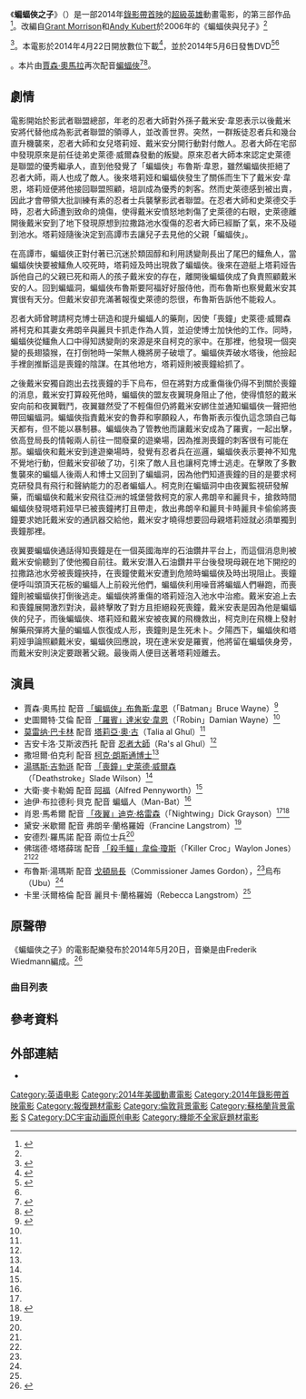 {{noteTA
|G1=Movie
|G2=美國漫畫
|G3=Show
}}
{{Infobox film
| name = 蝙蝠俠之子
| original_name  = {{lang|en|''Son of Batman''}}
| image = PHiayLssnSBdlq 1 m.jpg
| alt = 
| caption  = 藍光碟封面
| director = [[伊森·史波爾丁|伊森·史波爾丁]]
| producer = [[詹姆斯·塔克|詹姆斯·塔克]]
| writer   = [[詹姆斯·羅賓遜_(作家)|詹姆斯·羅賓遜]] <small>（故事）</small><br />[[喬·R·蘭斯代爾|喬·R·蘭斯代爾]] <small>（編劇）</small>
| based_on = {{basedon|《蝙蝠俠與兒子》|[[Grant_Morrison|Grant Morrison]]和[[Andy_Kubert|Andy Kubert]]}}
| starring = [[賈森·奧馬拉|賈森·奧馬拉]]<br />史圖爾特·艾倫<br />[[莫雷纳·巴卡林|莫雷纳·巴卡林]]<br />[[吉安卡洛·艾斯波西托|吉安卡洛·艾斯波西托]] <br />[[撒坦爾·伯克利|撒坦爾·伯克利]]<br /> [[湯瑪斯·吉勃遜|湯瑪斯·吉勃遜]]<br />[[大衛·麥卡勒姆|大衛·麥卡勒姆]]
| music = [[Frederik_Wiedmann|Frederik Wiedmann]]
| cinematography =
| editing = Christopher D. Lozinski
| studio = [[華納兄弟動畫公司|華納兄弟動畫公司]]<br />[[DC娛樂|DC娛樂]]
| distributor = [[華納家庭娛樂|華納家庭娛樂]]
| released = {{Film date|2014|04|22}}
| runtime = 74分鐘
| country = {{美國電影產地}}
| language = 英語
| budget =
| gross = 507萬7853美元
| preceded_by   = 
| followed_by   = [[蝙蝠侠大战罗宾|蝙蝠侠大战罗宾]]<br />[[正义联盟大战少年泰坦|正义联盟大战少年泰坦]]
| cn_name       = 蝙蝠侠之子
| hk_name       = 
| mo_name       = 
| tw_name       = 
| sg_name       = 
| my_name       = 
| website       = 
}}
《'''蝙蝠俠之子'''》（{{lang-en|''Son of Batman''}}）是一部2014年[[錄影帶首映|錄影帶首映]]的[[超級英雄|超級英雄]]動畫電影，{{tsl|en|DC Animated Movie Universe|DC动画电影宇宙}}的第三部作品<ref>{{cite web|last=Bricken|first=Rob|title=Damian lives in DC's next direct-to-DVD movie, Son of Batman|url=http://io9.com/damian-lives-in-dcs-next-direct-to-dvd-movie-son-of-b-1505711607|publisher=io9|accessdate=20 March 2014|archive-date=2014-03-20|archive-url=https://web.archive.org/web/20140320083804/http://io9.com/damian-lives-in-dcs-next-direct-to-dvd-movie-son-of-b-1505711607|dead-url=no}}</ref>。改編自[[Grant_Morrison|Grant Morrison]]和[[Andy_Kubert|Andy Kubert]]於2006年的《蝙蝠俠與兒子》<ref name="http://www.flickeringmyth.com">{{cite web | url = http://www.flickeringmyth.com/2014/01/watch-first-trailer-for-dc-animated.html | title = Watch the first trailer for DC animated movie Son of Batman - Flickering Myth | accessdate = 2014-01-20 }}{{Dead link|date=2020年1月 |bot=InternetArchiveBot |fix-attempted=yes }}</ref><ref>{{cite web|last=Serafino|first=Jason|title=First "Son Of Batman" Trailer Debuts Online|url=http://www.complex.com/pop-culture/2014/01/first-son-of-batman-trailer|publisher=Complex|accessdate=20 March 2014|archive-date=2018-06-12|archive-url=https://web.archive.org/web/20180612164625/https://www.complex.com/pop-culture/2014/01/first-son-of-batman-trailer|dead-url=no}}</ref>。本電影於2014年4月22日開放數位下載<ref>{{cite web|url = http://www.ign.com/articles/2014/04/22/son-of-batman-review|title = Son of Batman Review - IGN|date = 22 April 2014|accessdate = 23 April 2014|archive-date = 2020-10-20|archive-url = https://web.archive.org/web/20201020064843/https://www.ign.com/articles/2014/04/22/son-of-batman-review|dead-url = no}}</ref>，並於2014年5月6日發售DVD<ref name="ReleaseDate">{{cite web | url = http://www.worldsfinestonline.com/2014/01/son-of-batman-animated-feature-hits-home-video-may-6th-2014-first-look-at-cover-art/ | title = "Son Of Batman" Animated Feature Hits Home Video May 6th, 2014, First Look At Cover Art | accessdate = 2014-01-22 | archive-date = 2018-06-12 | archive-url = https://web.archive.org/web/20180612141951/http://www.worldsfinestonline.com/2014/01/son-of-batman-animated-feature-hits-home-video-may-6th-2014-first-look-at-cover-art/ | dead-url = no }}</ref><ref name="http://www.tvguide.com">{{cite web | url = http://www.tvguide.com/News/Son-of-Batman-First-Look-1076369.aspx | title = First Look: It's Father's Day for the Dark Knight in Son of Batman - Today's News: Our Take - TVGuide.com | accessdate = 2014-01-20 | archive-date = 2014-10-07 | archive-url = https://web.archive.org/web/20141007084132/http://www.tvguide.com/news/son-of-batman-first-look-1076369.aspx | dead-url = no }}</ref>。本片由[[賈森·奧馬拉|賈森·奧馬拉]]再次配音[[蝙蝠俠|蝙蝠俠]]<ref>{{cite web|last=McMillan|first=Graeme|title=20 2 MOS Batman Becomes a Family Business in 'Son of Batman' Animated Movie|url=http://www.hollywoodreporter.com/heat-vision/batman-becomes-a-family-business-672556|publisher=THR|accessdate=20 March 2014|archive-date=2021-02-28|archive-url=https://web.archive.org/web/20210228070248/https://www.hollywoodreporter.com/heat-vision/batman-becomes-a-family-business-672556|dead-url=no}}</ref><ref name="twitter.com">{{cite web |url=https://twitter.com/SuperPRGuy/status/447085575372148736 |title=Twitter / SuperPRGuy: Somebody's lurking in the shadows |publisher=Twitter.com |date= |accessdate=2014-05-13 |archive-date=2016-03-18 |archive-url=https://web.archive.org/web/20160318044123/https://twitter.com/superprguy/status/447085575372148736 |dead-url=no }}</ref>。

==劇情==
電影開始於影武者聯盟總部，年老的忍者大師對外孫子戴米安·韋恩表示以後戴米安將代替他成為影武者聯盟的領導人，並改善世界。突然，一群叛徒忍者兵和幾台直升機襲來，忍者大師和女兒塔莉娅、戴米安分開行動對付敵人。忍者大師在宅邸中發現原來是前任徒弟史萊德·威爾森發動的叛變。原來忍者大師本來認定史萊德是聯盟的優秀繼承人，直到他發覺了「蝙蝠俠」布魯斯·韋恩，雖然蝙蝠俠拒絕了忍者大師，兩人也成了敵人。後來塔莉娅和蝙蝠俠發生了關係而生下了戴米安·韋恩，塔莉娅便將他接回聯盟照顧，培訓成為優秀的刺客。然而史萊德感到被出賣，因此才會帶領大批訓練有素的忍者士兵襲擊影武者聯盟。在忍者大師和史萊德交手時，忍者大師遭到致命的燒傷，使得戴米安憤怒地刺傷了史萊德的右眼，史萊德離開後戴米安到了地下發現原想到拉撒路池水復傷的忍者大師已經斷了氣，來不及碰到池水。塔莉娅隨後決定到高譚市去讓兒子去見他的父親「蝙蝠俠」。

在高譚市，蝙蝠俠正對付著已沉迷於類固醇和利用誘變劑長出了尾巴的鱷魚人，當蝙蝠俠快要被鱷魚人咬死時，塔莉娅及時出現救了蝙蝠俠。後來在遊艇上塔莉娅告訴他自己的父親已死和兩人的孩子戴米安的存在，離開後蝙蝠俠成了負責照顧戴米安的人。回到蝙蝠洞，蝙蝠俠布魯斯要阿福好好服侍他，而布魯斯也察覺戴米安其實很有天分。但戴米安卻充滿著報復史萊德的怨很，布魯斯告訴他不能殺人。

忍者大師曾聘請柯克博士研造和提升蝙蝠人的藥劑，因使「喪鐘」史萊德·威爾森將柯克和其妻女弗朗辛與麗貝卡抓走作為人質，並迫使博士加快他的工作。同時，蝙蝠俠從鱷魚人口中得知誘變劑的來源是來自柯克的家中。在那裡，他發現一個突變的長翅猿猴，在打倒牠時一架無人機將房子破壞了。蝙蝠俠弄破水塔後，他撿起手裡劍推斷這是喪鐘的陰謀。在其他地方，塔莉娅則被喪鐘給抓了。

之後戴米安獨自跑出去找喪鐘的手下烏布，但在將對方成重傷後仍得不到關於喪鐘的消息，戴米安打算殺死他時，蝙蝠俠的盟友夜翼現身阻止了他，使得憤怒的戴米安向前和夜翼戰鬥，夜翼雖然受了不輕傷但仍將戴米安綁住並通知蝙蝠俠一聲把他帶回蝙蝠洞。蝙蝠俠指責戴米安的魯莽和寧願殺人，布魯斯表示復仇這念頭自己每天都有，但不能以暴制暴。蝙蝠俠為了管教他而讓戴米安成為了羅賓，一起出擊，依高登局長的情報兩人前往一間廢棄的遊樂場，因為推測喪鐘的刺客很有可能在那。蝙蝠俠和戴米安到達遊樂場時，發覺有忍者兵在巡邏，蝙蝠俠表示要神不知鬼不覺地行動，但戴米安卻破了功，引來了敵人且也讓柯克博士逃走。在擊敗了多數隻襲來的蝙蝠人後兩人和博士又回到了蝙蝠洞，因為他們知道喪鐘的目的是要求柯克研發具有飛行和聲納能力的忍者蝙蝠人。柯克則在蝙蝠洞中由夜翼監視研發解藥，而蝙蝠俠和戴米安飛往亞洲的城堡營救柯克的家人弗朗辛和麗貝卡，搶救時間蝙蝠俠發現塔莉娅早已被喪鐘拷打且帶走，救出弗朗辛和麗貝卡時麗貝卡偷偷將喪鐘要求她託戴米安的通訊器交給他，戴米安才曉得想要回母親塔莉娅就必須單獨到喪鐘那裡。

夜翼要蝙蝠俠通話得知喪鐘是在一個英國海岸的石油鑽井平台上，而這個消息則被戴米安偷聽到了使他獨自前往。戴米安潛入石油鑽井平台後發現母親在地下開挖的拉撒路池水旁被喪鐘挾持，在喪鐘使戴米安遭到危險時蝙蝠俠及時出現阻止。喪鐘便呼叫頭頂天花板的蝙蝠人上前殺光他們，蝙蝠俠利用噪音將蝙蝠人們嚇跑，而喪鐘則被蝙蝠俠打倒後逃走。蝙蝠俠將重傷的塔莉娅泡入池水中治癒。戴米安追上去和喪鐘展開激烈對決，最終擊敗了對方且拒絕殺死喪鐘，戴米安表是因為他是蝙蝠俠的兒子，而後蝙蝠俠、塔莉娅和戴米安被夜翼的飛機救出，柯克則在飛機上發射解藥飛彈將大量的蝙蝠人恢復成人形，喪鐘則是生死未卜。夕陽西下，蝙蝠俠和塔莉娅爭論照顧戴米安，蝙蝠俠回應說，現在達米安是羅賓，他將留在蝙蝠俠身旁，而戴米安則決定要跟著父親。最後兩人便目送著塔莉娅離去。

==演員==
* 賈森·奧馬拉 配音 [[蝙蝠俠|「蝙蝠俠」布魯斯·韋恩]]（「Batman」Bruce Wayne）<ref name="worldsfinestonline1">{{cite web |last=Harvey |first=Jim |url=http://www.worldsfinestonline.com/2014/05/complete-cast-and-crew-details-for-son-of-batman-animated-feature/ |title=Main Cast And Crew Details For Upcoming "Son Of Batman" Animated Feature |publisher=Worldsfinestonline.com |date=2014-05-02 |accessdate=2014-05-13 |archive-date=2017-07-06 |archive-url=https://web.archive.org/web/20170706172128/http://www.worldsfinestonline.com/2014/05/complete-cast-and-crew-details-for-son-of-batman-animated-feature/ |dead-url=no }}</ref>
* 史圖爾特·艾倫 配音 [[達米安·韋恩|「羅賓」達米安·韋恩]]（「Robin」Damian Wayne）<ref name="worldsfinestonline1"/>
* [[莫雷纳·巴卡林|莫雷纳·巴卡林]] 配音 [[塔莉亞·奧·古|塔莉亞·奧·古]]（Talia al Ghul）<ref name="worldsfinestonline1"/>
* 吉安卡洛·艾斯波西托 配音 [[忍者大師|忍者大師]]（Ra's al Ghul）<ref name="worldsfinestonline1"/>
* 撒坦爾·伯克利 配音 [[人蝠|柯克·朗斯通博士]]<ref name="worldsfinestonline1"/>
* [[湯瑪斯·吉勃遜|湯瑪斯·吉勃遜]] 配音 [[喪鐘_(漫畫)|「喪鐘」史萊德·威爾森]]（「Deathstroke」Slade Wilson）<ref name="worldsfinestonline1"/>
* 大衛·麥卡勒姆 配音 [[阿爾弗萊德·潘尼沃斯|阿福]]（Alfred Pennyworth）<ref name="worldsfinestonline1"/>
* 迪伊·布拉德利·貝克 配音 蝙蝠人（Man-Bat）<ref name="worldsfinestonline1"/>
* 肖恩·馬希爾 配音 [[迪克·格雷森|「夜翼」迪克·格雷森]]（「Nightwing」Dick Grayson）<ref name="worldsfinestonline1"/><ref name="worldsfinestonline">{{cite web|url=http://www.worldsfinestonline.com/2014/02/world-premiere-of-son-of-batman-animated-feature-confirmed-for-wondercon-anaheim-2014/|title=World Premiere Of "Son Of Batman" Animated Feature Confirmed For WonderCon Anaheim 2014|last=Harvey|first=Jim|publisher=World's Finest Online|date=March 8, 2014|accessdate=March 8, 2014|archive-date=2017-02-19|archive-url=https://web.archive.org/web/20170219184726/http://www.worldsfinestonline.com/2014/02/world-premiere-of-son-of-batman-animated-feature-confirmed-for-wondercon-anaheim-2014/|dead-url=no}}</ref>
* 黛安·米歇爾 配音 弗朗辛·蘭格羅姆（Francine Langstrom）<ref name="worldsfinestonline1"/>
* 安德烈·羅馬諾 配音 兩位士兵<ref name="worldsfinestonline1"/>
* 佛瑞德·塔塔薛瑞 配音 [[殺手鱷|「殺手鱷」韋倫·瓊斯]]（「Killer Croc」Waylon Jones）<ref name="twitter.com"/><ref name="worldsfinestonline1"/>
* 布魯斯·湯瑪斯 配音 [[詹姆斯·戈頓_(漫畫)|戈頓局長]]（Commissioner James Gordon），<ref name="worldsfinestonline"/>烏布（Ubu）<ref name="worldsfinestonline1"/>
* 卡里·沃爾格倫 配音 麗貝卡·蘭格羅姆（Rebecca Langstrom）<ref name="worldsfinestonline1"/>

==原聲帶==
{{Infobox album
| Name = 蝙蝠俠之子（DC宇宙動畫電影原聲大碟）
| Type = 電影配樂
| Artist = Frederik Wiedmann
| Longtype=
| Cover = 
| Released =2014年5月20日
| Length =65:52
| Label = La-La Land Records
| Reviews =
}}

《蝙蝠俠之子》的電影配樂發布於2014年5月20日，音樂是由Frederik Wiedmann編成。<ref>{{cite web |url=http://www.worldsfinestonline.com/2014/05/cover-artwork-track-listing-for-son-of-batman-soundtrack-details-released/ |title=Cover Artwork, Track Listing For "Son Of Batman" Soundtrack Released |publisher=Worldsfinestonline.com |date= |accessdate=2014-05-07 |archive-date=2017-12-11 |archive-url=https://web.archive.org/web/20171211104906/http://www.worldsfinestonline.com/2014/05/cover-artwork-track-listing-for-son-of-batman-soundtrack-details-released/ |dead-url=no }}</ref>

===曲目列表===
{{Track listing
| collapsed       = yes
| headline        = '''蝙蝠俠之子（DC宇宙動畫電影原聲大碟）'''
| extra_column    = 
| total_length    = 65:52

| all_writing     = 
| all_lyrics      = 
| all_music       =

| writing_credits = 
| lyrics_credits  = 
| music_credits   =

| title1          = Son of Batman
| note1           = 
| writer1         = 
| lyrics1         = 
| music1          = 
| extra1          = 
| length1         = 0:56

| title2          = Peace and War
| note2           = 
| writer2         = 
| lyrics2         = 
| music2          = 
| extra2          = 
| length2         = 2:13

| title3          = Deathstroke’s Army
| note3           = 
| writer3         = 
| lyrics3         = 
| music3          = 
| extra3          = 
| length3         = 3:41

| title4          = Ashes to Ashes
| note4           = 
| writer4         = 
| lyrics4         = 
| music4          = 
| extra4          = 
| length4         = 4:59

| title5          = Gotham Crimes
| note5           = 
| writer5         = 
| lyrics5         = 
| music5          = 
| extra5          = 
| length5         = 2:21

| title6          = Souvenirs d’une Liaison
| note6           = 
| writer6         = 
| lyrics6         = 
| music6          = 
| extra6          = 
| length6         = 1:34

| title7          = Damian
| note7           = 
| writer7         = 
| lyrics7         = 
| music7          = 
| extra7          = 
| length7         = 1:03

| title8          = Gotham City
| note8           = 
| writer8         = 
| lyrics8         = 
| music8          = 
| extra8          = 
| length8         = 1:13

| title9          = Call Me Deathstroke
| note9           = 
| writer9         = 
| lyrics9         = 
| music9          = 
| extra9          = 
| length9         = 2:40

| title10         = Ninjas
| note10          = 
| writer10        = 
| lyrics10        = 
| music10         = 
| extra10         = 
| length10        = 1:57

| title11         = Asylum Interrogations
| note11          = 
| writer11        = 
| lyrics11        = 
| music11         = 
| extra11         = 
| length11        = 1:50

| title12         = Ambushed
| note12          = Limited edition's exclusive track
| writer12        = 
| lyrics12        = 
| music12         = 
| extra12         = 
| length12        = 1:54

| title13         = Rogue
| note13          = 
| writer13        = 
| lyrics13        = 
| music13         = 
| extra13         = 
| length13        = 3:45

| title14         = Great Shoes to Fill
| note14          = 
| writer14        = 
| lyrics14        = 
| music14         = 
| extra14         = 
| length14        = 2:51

| title15         = Man-Bats
| note15          = 
| writer15        = 
| lyrics15        = 
| music15         = 
| extra15         = 
| length15        = 1:42

| title16         = The Spoiled Son
| note16          = Limited edition's exclusive track
| writer16        = 
| lyrics16        = 
| music16         = 
| extra16         = 
| length16        = 2:05

| title17         = Father and Son
| note17          = 
| writer17        = 
| lyrics17        = 
| music17         = 
| extra17         = 
| length17        = 1:52

| title18         = Damian’s Mission
| note18          = 
| writer18        = 
| lyrics18        = 
| music18         = 
| extra18         = 
| length18        = 2:41

| title19         = Off to Scotland
| note19          = 
| writer19        = 
| lyrics19        = 
| music19         = 
| extra19         = 
| length19        = 2:52

| title20        = Stand-Off
| note20         = 
| writer20       = 
| lyrics20       = 
| music20        = 
| extra20        = 
| length20       = 2:19

| title21        = Dr. Langstrom’s Rescue
| note21         = 
| writer21       = 
| lyrics21       = 
| music21        = 
| extra21        = 
| length21       = 2:36

| title22        = Father Saves Son
| note22         = 
| writer22       = 
| lyrics22       = 
| music22        = 
| extra22        = 
| length22       = 2:12

| title23        = The Duel
| note23         = 
| writer23       = 
| lyrics23       = 
| music23        = 
| extra23        = 
| length23       = 2:25

| title24        = The Fall of the Empire
| note24         = 
| writer24       = 
| lyrics24       = 
| music24        = 
| extra24        = 
| length24       = 1:51

| title25        = Damian’s Blade
| note25         = 
| writer25       = 
| lyrics25       = 
| music25        = 
| extra25        = 
| length25       = 2:52

| title26        = Farewell
| note26         = 
| writer26       = 
| lyrics26       = 
| music26        = 
| extra26        = 
| length26       = 2:12

| title27        = End Credits
| note27         = 
| writer27       = 
| lyrics27       = 
| music27        = 
| extra27        = 
| length27       = 4:23
}}

==參考資料==
{{Reflist}}

==外部連結==
* {{IMDb title|3139072|Son of Batman}}

{{其他媒體的蝙蝠俠}}
{{DC動畫電影宇宙}}
{{DC漫画动画电影}}

{{DEFAULTSORT:Son of Batman}}
[[Category:英语电影|Category:英语电影]]
[[Category:2014年美國動畫電影|Category:2014年美國動畫電影]]
[[Category:2014年錄影帶首映電影|Category:2014年錄影帶首映電影]]
[[Category:報復題材電影|Category:報復題材電影]]
[[Category:倫敦背景電影|Category:倫敦背景電影]]
[[Category:蘇格蘭背景電影|Category:蘇格蘭背景電影]]
[[Category:蝙蝠俠動畫電影|S]]
[[Category:DC宇宙动画原创电影|Category:DC宇宙动画原创电影]]
[[Category:機能不全家庭題材電影|Category:機能不全家庭題材電影]]